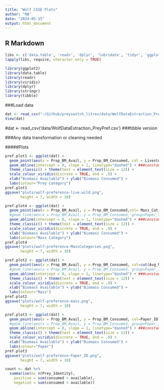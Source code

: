 ```yaml
---
title: "Wolf CSSE Plots"
author: "RB"
date: "2024-05-15"
output: html_document
---
```


## R Markdown

####

```r
libs <- c('data.table', 'readr', 'dplyr', 'lubridate', 'tidyr', 'ggplot2','stringr', 'tibble', 'patchwork', 'performance','see','viridis')
lapply(libs, require, character.only = TRUE)

```

```r
library(ggplot2)
library(data.table)
library(readr)
library(viridis)
library(dplyr)
library(stringr)
library(tibble)
```


###Load data
```r
dat <- read_csv("~/Github/preyswitch_litrev/data/WolfDataExtraction_PreyPref.csv")
View(dat)
```

#dat <- read_csv('data/WolfDataExtraction_PreyPref.csv') ###tibble version



###Any data transformation or cleaning needed

#####Plots



```r
pref.plot1 <- ggplot(dat) +
  geom_point(aes(x = Prop_BM_Avail, y = Prop_BM_Consumed, col = Livestock_Wild)) + ##or col = Paper_ID
  geom_abline(intercept = 0, slope = 1, linetype="dashed") + ###constant 1:1 line
  theme_classic() + theme(text = element_text(size = 12)) +
  scale_colour_viridis(discrete = TRUE, end = .9) +
  xlab("Biomass Available") + ylab("Biomass Consumed") +
  labs(colour="Prey Category")
pref.plot1
ggsave("plots/wolf-preference-live.wild.png", 
       height = 7, width = 10)
```

```r
pref.plot4 <- ggplot(dat) +
  geom_point(aes(x = Prop_BM_Avail, y = Prop_BM_Consumed,col= Mass_Cat_A, na.rm = TRUE))+   ##or col = Paper_ID 
  #geom_line(aes(x = Prop_BM_Avail, y = Prop_BM_Consumed, group=Paper_ID))+#if we wanna check by Paper_ID
  geom_abline(intercept = 0, slope = 1, linetype="dashed") + ###constant 1:1 line
  theme_classic() + theme(text = element_text(size = 12)) +
  scale_colour_viridis(discrete = TRUE, end = .9) +
  xlab("Biomass Available") + ylab("Biomass Consumed") +
  labs(colour="Mass Category")
pref.plot4
ggsave("plots/wolf-preference-MassCategories.png", 
       height = 7, width = 10)
```


```r
pref.plot2 <- ggplot(dat) +
  geom_point(aes(x = Prop_BM_Avail, y = Prop_BM_Consumed, col=cut(Avg_Mass_kg,quantile(Avg_Mass_kg, na.rm = TRUE)))) + ##or col = Paper_ID 
  #geom_line(aes(x = Prop_BM_Avail, y = Prop_BM_Consumed, group=Paper_ID))+#if we wanna check by Paper_ID
  geom_abline(intercept = 0, slope = 1, linetype="dashed") + ###constant 1:1 line
  theme_classic() + theme(text = element_text(size = 12)) +
  scale_colour_viridis(discrete = TRUE, end = .9) +
  xlab("Biomass Available") + ylab("Biomass Consumed") +
  labs(colour="Mass")
pref.plot2
ggsave("plots/wolf-preference-mass.png", 
       height = 7, width = 10)
```


```r
pref.plot3 <- ggplot(dat) +
  geom_point(aes(x = Prop_BM_Avail, y = Prop_BM_Consumed, col=Paper_ID)) + ##or col = Paper_ID 
  #geom_line(aes(x = Prop_BM_Avail, y = Prop_BM_Consumed, group=Paper_ID))+#if we wanna check by Paper_ID
  geom_abline(intercept = 0, slope = 1, linetype="dashed") + ###constant 1:1 line
  theme_classic() + theme(text = element_text(size = 12)) +
  scale_colour_viridis(discrete = TRUE, end = .9) +
  xlab("Biomass Available") + ylab("Biomass Consumed") +
  labs(colour="Paper")
pref.plot3
ggsave("plots/wolf-preference-Paper_ID.png", 
       height = 7, width = 10)
```



```r
count <- dat %>% 
  summarise(n= n(Prey_Identity),
    positive = sum(consumed > available),
    negative = sum(consumed < available))
```



